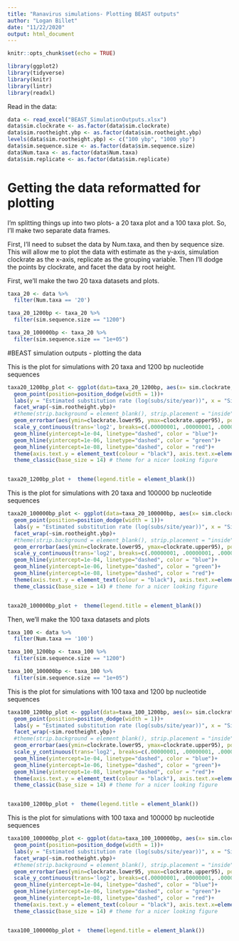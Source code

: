```yaml
---
title: "Ranavirus simulations- Plotting BEAST outputs"
author: "Logan Billet"
date: "11/22/2020"
output: html_document
---
```


```r
knitr::opts_chunk$set(echo = TRUE)

library(ggplot2)
library(tidyverse)
library(knitr)
library(lintr)
library(readxl)
```

Read in the data:
```r
data <- read_excel("BEAST_SimulationOutputs.xlsx")
data$sim.clockrate <- as.factor(data$sim.clockrate)
data$sim.rootheight.ybp <- as.factor(data$sim.rootheight.ybp)
levels(data$sim.rootheight.ybp) <- c("100 ybp", "1000 ybp")
data$sim.sequence.size <- as.factor(data$sim.sequence.size)
data$Num.taxa <- as.factor(data$Num.taxa)
data$sim.replicate <- as.factor(data$sim.replicate)
```


# Getting the data reformatted for plotting

I'm splitting things up into two plots- a 20 taxa plot and a 100 taxa plot. So, I'll make two separate data frames.

First, I'll need to subset the data by Num.taxa, and then by sequence size. This will allow me to plot the data with estimate as the y-axis, simulation clockrate as the x-axis, replicate as the grouping variable. Then I'll dodge the points by clockrate, and facet the data by root height.

First, we'll make the two 20 taxa datasets and plots.
```r
taxa_20 <- data %>%
  filter(Num.taxa == '20')

taxa_20_1200bp <- taxa_20 %>%
  filter(sim.sequence.size == "1200")

taxa_20_100000bp <- taxa_20 %>%
  filter(sim.sequence.size == "1e+05")
```



#BEAST simulation outputs - plotting the data


This is the plot for simulations with 20 taxa and 1200 bp nucleotide sequences
```r

taxa20_1200bp_plot <- ggplot(data=taxa_20_1200bp, aes(x= sim.clockrate, y= estimate.clockrate, group = sim.replicate, color=sim.clockrate)) +
  geom_point(position=position_dodge(width = 1))+
  labs(y = "Estimated substitution rate (log(subs/site/year))", x = "Simulated substitution rate (subs/site/year)", title = "20 taxa + 1200 bp nucleotide sequences")+
  facet_wrap(~sim.rootheight.ybp)+
  #theme(strip.background = element_blank(), strip.placement = "inside")+
  geom_errorbar(aes(ymin=clockrate.lower95, ymax=clockrate.upper95), position=position_dodge(width = 1))+
  scale_y_continuous(trans='log2', breaks=c(.00000001, .00000001, .0000001, .000001, .00001, .0001, .001))+
  geom_hline(yintercept=1e-04, linetype="dashed", color = "blue")+
  geom_hline(yintercept=1e-06, linetype="dashed", color = "green")+
  geom_hline(yintercept=1e-08, linetype="dashed", color = "red")+
  theme(axis.text.y = element_text(colour = "black"), axis.text.x=element_text(colour='black'))+
  theme_classic(base_size = 14) # theme for a nicer looking figure


taxa20_1200bp_plot +  theme(legend.title = element_blank())

```


This is the plot for simulations with 20 taxa and 100000 bp nucleotide sequences

```r

taxa20_100000bp_plot <- ggplot(data=taxa_20_100000bp, aes(x= sim.clockrate, y= estimate.clockrate, group = sim.replicate, color=sim.clockrate)) +
  geom_point(position=position_dodge(width = 1))+
  labs(y = "Estimated substitution rate (log(subs/site/year))", x = "Simulated substitution rate (subs/site/year)", title = "20 taxa + 100000 bp nucleotide sequences")+
  facet_wrap(~sim.rootheight.ybp)+
  #theme(strip.background = element_blank(), strip.placement = "inside")+
  geom_errorbar(aes(ymin=clockrate.lower95, ymax=clockrate.upper95), position=position_dodge(width = 1))+
  scale_y_continuous(trans='log2', breaks=c(.00000001, .00000001, .0000001, .000001, .00001, .0001, .001))+
  geom_hline(yintercept=1e-04, linetype="dashed", color = "blue")+
  geom_hline(yintercept=1e-06, linetype="dashed", color = "green")+
  geom_hline(yintercept=1e-08, linetype="dashed", color = "red")+
  theme(axis.text.y = element_text(colour = "black"), axis.text.x=element_text(colour='black'))+
  theme_classic(base_size = 14) # theme for a nicer looking figure


taxa20_100000bp_plot +  theme(legend.title = element_blank())
```


Then, we'll make the 100 taxa datasets and plots
```r
taxa_100 <- data %>%
  filter(Num.taxa == '100')

taxa_100_1200bp <- taxa_100 %>%
  filter(sim.sequence.size == "1200")

taxa_100_100000bp <- taxa_100 %>%
  filter(sim.sequence.size == "1e+05")
```
This is the plot for simulations with 100 taxa and 1200 bp nucleotide sequences
```r

taxa100_1200bp_plot <- ggplot(data=taxa_100_1200bp, aes(x= sim.clockrate, y= estimate.clockrate, group = sim.replicate, color=sim.clockrate)) +
  geom_point(position=position_dodge(width = 1))+
  labs(y = "Estimated substitution rate (log(subs/site/year))", x = "Simulated substitution rate (subs/site/year)", title = "100 taxa + 1200 bp nucleotide sequences")+
  facet_wrap(~sim.rootheight.ybp)+
  #theme(strip.background = element_blank(), strip.placement = "inside")+
  geom_errorbar(aes(ymin=clockrate.lower95, ymax=clockrate.upper95), position=position_dodge(width = 1))+
  scale_y_continuous(trans='log2', breaks=c(.00000001, .00000001, .0000001, .000001, .00001, .0001, .001))+
  geom_hline(yintercept=1e-04, linetype="dashed", color = "blue")+
  geom_hline(yintercept=1e-06, linetype="dashed", color = "green")+
  geom_hline(yintercept=1e-08, linetype="dashed", color = "red")+
  theme(axis.text.y = element_text(colour = "black"), axis.text.x=element_text(colour='black'))+
  theme_classic(base_size = 14) # theme for a nicer looking figure


taxa100_1200bp_plot +  theme(legend.title = element_blank())

```


This is the plot for simulations with 100 taxa and 100000 bp nucleotide sequences
```r

taxa100_100000bp_plot <- ggplot(data=taxa_100_100000bp, aes(x= sim.clockrate, y= estimate.clockrate, group = sim.replicate, color=sim.clockrate)) +
  geom_point(position=position_dodge(width = 1))+
  labs(y = "Estimated substitution rate (log(subs/site/year))", x = "Simulated substitution rate (subs/site/year)", title = "100 taxa + 100000 bp nucleotide sequences")+
  facet_wrap(~sim.rootheight.ybp)+
  #theme(strip.background = element_blank(), strip.placement = "inside")+
  geom_errorbar(aes(ymin=clockrate.lower95, ymax=clockrate.upper95), position=position_dodge(width = 1))+
  scale_y_continuous(trans='log2', breaks=c(.00000001, .00000001, .0000001, .000001, .00001, .0001, .001))+
  geom_hline(yintercept=1e-04, linetype="dashed", color = "blue")+
  geom_hline(yintercept=1e-06, linetype="dashed", color = "green")+
  geom_hline(yintercept=1e-08, linetype="dashed", color = "red")+
  theme(axis.text.y = element_text(colour = "black"), axis.text.x=element_text(colour='black'))+
  theme_classic(base_size = 14) # theme for a nicer looking figure


taxa100_100000bp_plot +  theme(legend.title = element_blank())

```















